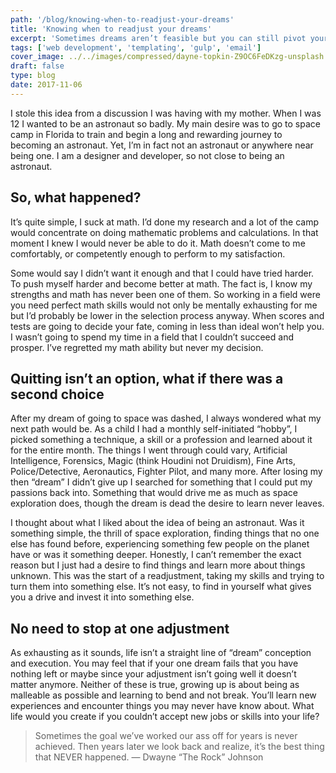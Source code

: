 ```yaml
---
path: '/blog/knowing-when-to-readjust-your-dreams'
title: 'Knowing when to readjust your dreams'
excerpt: 'Sometimes dreams aren’t feasible but you can still pivot your desires into a new passion.'
tags: ['web development', 'templating', 'gulp', 'email']
cover_image: ../../images/compressed/dayne-topkin-Z9OC6FeDKzg-unsplash.jpg
draft: false
type: blog
date: 2017-11-06
---
```


I stole this idea from a discussion I was having with my mother. When I was 12 I wanted to be an astronaut so badly. My main desire was to go to space camp in Florida to train and begin a long and rewarding journey to becoming an astronaut. Yet, I’m in fact not an astronaut or anywhere near being one. I am a designer and developer, so not close to being an astronaut.

## So, what happened?

It’s quite simple, I suck at math. I’d done my research and a lot of the camp would concentrate on doing mathematic problems and calculations. In that moment I knew I would never be able to do it. Math doesn’t come to me comfortably, or competently enough to perform to my satisfaction.

Some would say I didn’t want it enough and that I could have tried harder. To push myself harder and become better at math. The fact is, I know my strengths and math has never been one of them. So working in a field were you need perfect math skills would not only be mentally exhausting for me but I’d probably be lower in the selection process anyway. When scores and tests are going to decide your fate, coming in less than ideal won’t help you. I wasn’t going to spend my time in a field that I couldn’t succeed and prosper. I’ve regretted my math ability but never my decision.

## Quitting isn’t an option, what if there was a second choice

After my dream of going to space was dashed, I always wondered what my next path would be. As a child I had a monthly self-initiated “hobby”, I picked something a technique, a skill or a profession and learned about it for the entire month. The things I went through could vary, Artificial Intelligence, Forensics, Magic (think Houdini not Druidism), Fine Arts, Police/Detective, Aeronautics, Fighter Pilot, and many more. After losing my then “dream” I didn’t give up I searched for something that I could put my passions back into. Something that would drive me as much as space exploration does, though the dream is dead the desire to learn never leaves.

I thought about what I liked about the idea of being an astronaut. Was it something simple, the thrill of space exploration, finding things that no one else has found before, experiencing something few people on the planet have or was it something deeper. Honestly, I can’t remember the exact reason but I just had a desire to find things and learn more about things unknown. This was the start of a readjustment, taking my skills and trying to turn them into something else. It’s not easy, to find in yourself what gives you a drive and invest it into something else.

## No need to stop at one adjustment

As exhausting as it sounds, life isn’t a straight line of “dream” conception and execution. You may feel that if your one dream fails that you have nothing left or maybe since your adjustment isn’t going well it doesn’t matter anymore. Neither of these is true, growing up is about being as malleable as possible and learning to bend and not break. You’ll learn new experiences and encounter things you may never have know about. What life would you create if you couldn’t accept new jobs or skills into your life?

> Sometimes the goal we’ve worked our ass off for years is never achieved. Then years later we look back and realize, it’s the best thing that NEVER happened. — Dwayne “The Rock” Johnson
